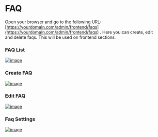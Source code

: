 # FAQ

Open your browser and go to the following URL: [https://yourdomain.com/admin/frontend/faqs](https://yourdomain.com/admin/frontend/faqs) .
Here you can create, edit and delete faqs. This will be used on frontend sections.

### FAQ List
[![image](https://www.linkpicture.com/q/Screenshot-from-2023-03-19-17-57-04.png)](https://www.linkpicture.com/view.php?img=LPic6416f8b3e2d44958332899)

### Create FAQ

[![image](https://www.linkpicture.com/q/Screenshot-from-2023-03-19-17-57-09.png)](https://www.linkpicture.com/view.php?img=LPic6416f8b3e2d44958332899)

### Edit FAQ

[![image](https://www.linkpicture.com/q/Screenshot-from-2023-03-19-17-57-16.png)](https://www.linkpicture.com/view.php?img=LPic6416f8b3e2d44958332899)

### Faq Settings

[![image](https://www.linkpicture.com/q/Screenshot-from-2023-03-19-17-57-24.png)](https://www.linkpicture.com/view.php?img=LPic6416f8b3e2d44958332899)